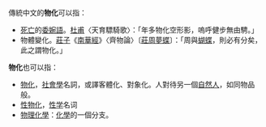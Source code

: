 傳統中文的'''物化'''可以指：
*[[死亡|死亡]]的[[委婉語|委婉語]]。[[杜甫|杜甫]]〈天育驃騎歌〉：「年多物化空形影，嗚呼健步無由騁。」
* 物體變化。[[莊子|莊子]]《[[南華經|南華經]]》〈齊物論〉〔[[莊周夢蝶|莊周夢蝶]]〕：「周與[[蝴蝶|蝴蝶]]，則必有分矣，此之謂物化。」

'''物化'''也可以指：
* [[物化|物化]]，[[社會學|社會學]]名詞，或譯客體化、對象化。人對待另一個[[自然人|自然人]]，如同物品般。
*[[性物化|性物化]]，[[性学|性学]]名词
* [[物理化學|物理化學]]：[[化學|化學]]的一個分支。

{{disambig|CAT=二字消歧义}}